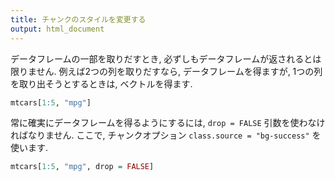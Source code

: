 ```yaml
---
title: チャンクのスタイルを変更する
output: html_document
---
```


データフレームの一部を取りだすとき, 必ずしもデータフレームが返されるとは限りません. 例えば2つの列を取りだすなら, データフレームを得ますが, 1つの列を取り出そうとするときは, ベクトルを得ます.

```r
mtcars[1:5, "mpg"]
```

常に確実にデータフレームを得るようにするには, `drop = FALSE` 引数を使わなければなりません. ここで, チャンクオプション `class.source = "bg-success"` を使います.

```r
mtcars[1:5, "mpg", drop = FALSE]
```
